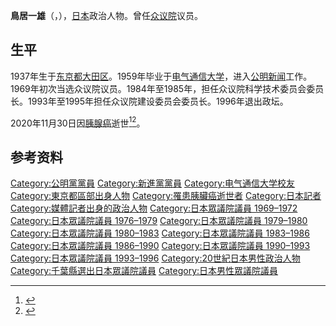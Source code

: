 {{Infobox Officeholder
| name  = 鳥居 一雄
| original_name = 
| native_name_lang = 
| image = 
| imagesize = 250px
| country = {{JPN}}
| office = {{JPN}}[[眾議院_(日本)|眾議院]]議員
|term_start  = 1976年12月6日
|term_end   = 1996年9月27日
|predecessor = 
|successor  = 選區廢除
|constituency= {{link-ja|千葉縣第1區 (中選舉區)|千葉県第1区 (中選挙区)|千葉縣第1區}}
|term_start2  = 1969年12月28日
|term_end2   = 	1972年11月13日
|predecessor2 = 
|successor2  = 
|constituency2= {{link-ja|千葉縣第1區 (中選舉區)|千葉県第1区 (中選挙区)|千葉縣第1區}}
|birth_date = {{birth date|1937|7|15}}
|birth_place = {{JPN}}[[東京府|東京府]][[東京市|東京市]]<br/>（現[[東京都|東京都]][[大田区|大田区]]）
|death_date={{death date and age|2020|11|30|1937|7|15}}
|death_place={{JPN}}[[千葉縣|千葉縣]][[千葉市|千葉市]]
|native_place = 
|parents = 
|relatives = 
|spouse = 
|party = （[[公明党|公明党]]→）<br>[[新進党|新進党]]
|alma_mater   = {{link-ja|電氣通信大学|電気通信大学}}通信別科
|occupation = [[公明新聞|公明新聞]][[記者|記者]]
|website      = 
}}

'''鳥居一雄'''（{{jpn|j=鳥居 一雄|hg=とりい かずお|rm=Torii Kazuo|f=y}}，{{bd|1937年|7月15日|2020年|11月30日|catIdx=Torii}}），[[日本|日本]]政治人物。曾任[[日本众议院|众议院]]议员。

==生平==
1937年生于[[东京都|东京都]][[大田区|大田区]]。1959年毕业于[[电气通信大学|电气通信大学]]，进入[[公明新闻|公明新闻]]工作。1969年初次当选众议院议员。1984年至1985年，担任众议院科学技术委员会委员长。1993年至1995年担任众议院建设委员会委员长。1996年退出政坛。

2020年11月30日因[[胰腺癌|胰腺癌]]逝世<ref>{{cite web |title=鳥居一雄氏が死去　元衆院議員 |url=https://www.nikkei.com/article/DGXZQODG080OB0Y0A201C2000000 |publisher=[[日本经济新闻|日本经济新闻]] |date=2020-12-08}}</ref><ref>{{cite web |title=鳥居一雄さん死去 |url=https://www.asahi.com/articles/DA3S14723379.html |publisher=[[朝日新闻|朝日新闻]] |date=2020-12-08}}</ref>。

==参考资料==
{{reflist}}

{{Authority control}}
{{DEFAULTSORT:Torii Kazuo}}
[[Category:公明黨黨員|Category:公明黨黨員]]
[[Category:新進黨黨員|Category:新進黨黨員]]
[[Category:电气通信大学校友|Category:电气通信大学校友]]
[[Category:東京都區部出身人物|Category:東京都區部出身人物]]
[[Category:罹患胰臟癌逝世者|Category:罹患胰臟癌逝世者]]
[[Category:日本記者|Category:日本記者]]
[[Category:媒體記者出身的政治人物|Category:媒體記者出身的政治人物]]
[[Category:日本眾議院議員_1969–1972|Category:日本眾議院議員 1969–1972]]
[[Category:日本眾議院議員_1976–1979|Category:日本眾議院議員 1976–1979]]
[[Category:日本眾議院議員_1979–1980|Category:日本眾議院議員 1979–1980]]
[[Category:日本眾議院議員_1980–1983|Category:日本眾議院議員 1980–1983]]
[[Category:日本眾議院議員_1983–1986|Category:日本眾議院議員 1983–1986]]
[[Category:日本眾議院議員_1986–1990|Category:日本眾議院議員 1986–1990]]
[[Category:日本眾議院議員_1990–1993|Category:日本眾議院議員 1990–1993]]
[[Category:日本眾議院議員_1993–1996|Category:日本眾議院議員 1993–1996]]
[[Category:20世紀日本男性政治人物|Category:20世紀日本男性政治人物]]
[[Category:千葉縣選出日本眾議院議員|Category:千葉縣選出日本眾議院議員]]
[[Category:日本男性眾議院議員|Category:日本男性眾議院議員]]